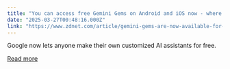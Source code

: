 ```yaml
---
title: "You can access free Gemini Gems on Android and iOS now - where to find them"
date: "2025-03-27T00:48:16.000Z"
link: "https://www.zdnet.com/article/gemini-gems-are-now-available-for-free-users-and-on-android-and-ios/"
---
```


Google now lets anyone make their own customized AI assistants for free.

[Read more](https://www.zdnet.com/article/gemini-gems-are-now-available-for-free-users-and-on-android-and-ios/)
